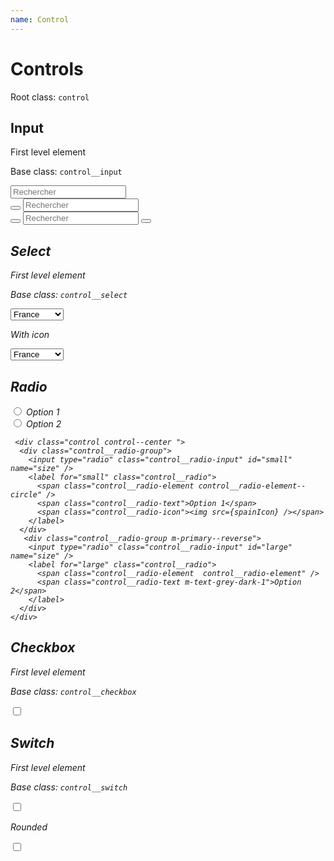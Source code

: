 ```yaml
---
name: Control
---
```



# Controls

Root class: `control`

## Input

First level element

Base class: `control__input`

<DocumentationWrapper>
  <div class="control u-mb-md">
    <input type="text" class="control__input m-primary" placeholder="Rechercher" />
  </div>
</DocumentationWrapper>

<DocumentationWrapper>
  <div class="control u-mb-md">
    <button class="btn m-primary m-r10-left">
      <i class="fa fa-search icon" />
    </button>
    <input type="text" class="control__input m-secondary m-r10-right" placeholder="Rechercher" />
  </div>
</DocumentationWrapper>

<DocumentationWrapper>
  <div class="control ">
    <button class="btn m-primary m-r10-left">
      <i class="fa fa-search icon" />
    </button>
    <input type="text" class="control__input m-tertiary" placeholder="Rechercher" />
    <button class="btn m-primary m-r10-right">
      <i class="fa fa-search icon" />
    </button>
  </div>
</DocumentationWrapper>

## Select

First level element

Base class: `control__select`

<DocumentationWrapper>
  <div class="control ">
    <div class="control__select m-primary">
      <select>
        <option value="France">France</option>
        <option value="Allemagne">Allemagne</option>
        <option value="Japon">Japon</option>
        <option value="Russie">Russie</option>
      </select>
    </div>
  </div>
</DocumentationWrapper>

With icon

<DocumentationWrapper>
  <div class="control ">
    <div class="control__select m-primary">
      <select>
        <option value="France" style={{ backgroundColor: 'red' }}>
          France
        </option>
        <option value="Allemagne" style={{ backgroundColor: 'red' }}>
          Allemagne
        </option>
        <option value="Japon" style={{ backgroundColor: 'red' }}>
          Japon
        </option>
        <option value="Russie" style={{ backgroundColor: 'red' }}>
          Russie
        </option>
      </select>
    </div>
  </div>
</DocumentationWrapper>

## Radio

<DocumentationWrapper>
  <div class="form__group u-margin-bottom-medium">
    <div class="control control--center m-margin-sm--bottom">
      <div class="control__radio-group m-rounded-xt">
        <input type="radio" class="control__radio-input" id="small" name="size" />
        <label for="small" class="control__radio">
          <span class="control__radio-element" />
          <span class="control__radio-text">Option 1</span>
        </label>
      </div>
       <div class="control__radio-group ">
        <input type="radio" class="control__radio-input" id="large" name="size" />
        <label for="large" class="control__radio m-primary--reverse">
          <span class="control__radio-element control__radio-element--rounded" />
          <span class="control__radio-text m-text-grey-dark-1">Option 2</span>
        </label>
      </div>
    </div>

     <div class="control control--center ">
      <div class="control__radio-group">
        <input type="radio" class="control__radio-input" id="small" name="size" />
        <label for="small" class="control__radio">
          <span class="control__radio-element control__radio-element--circle" />
          <span class="control__radio-text">Option 1</span>
          <span class="control__radio-icon"><img src={spainIcon} /></span>
        </label>
      </div>
       <div class="control__radio-group m-primary--reverse">
        <input type="radio" class="control__radio-input" id="large" name="size" />
        <label for="large" class="control__radio">
          <span class="control__radio-element  control__radio-element" />
          <span class="control__radio-text m-text-grey-dark-1">Option 2</span>
        </label>
      </div>
    </div>

  </div>
</DocumentationWrapper>

## Checkbox

First level element

Base class: `control__checkbox`

<DocumentationWrapper>
  <div class="control ">
    <div class="control__checkbox">
      <input type="checkbox" id="toggle" />
      <label for="toggle" />
    </div>
  </div>
</DocumentationWrapper>

## Switch

First level element

Base class: `control__switch`

<DocumentationWrapper>
  <div class="control ">
    <div class="control__switch m-primary">
      <input type="checkbox" id="toggle" class="switch-box" />
      <label for="toggle" class="switch-handler" />
    </div>
  </div>
</DocumentationWrapper>

Rounded

<DocumentationWrapper>
  <div class="control ">
    <div class="control__switch m-valid m-rounded-xx">
      <input type="checkbox" id="toggle2" class="switch-box" />
      <label for="toggle2" class="switch-handler" />
    </div>
  </div>
</DocumentationWrapper>
